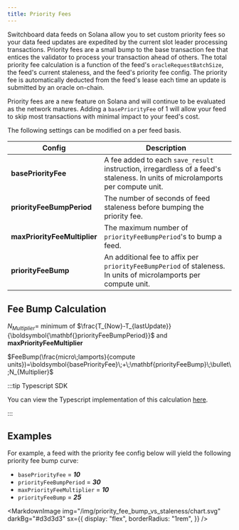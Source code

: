 ```yaml
---
title: Priority Fees
---
```


Switchboard data feeds on Solana allow you to set custom priority fees so your
data feed updates are expedited by the current slot leader processing
transactions. Priority fees are a small bump to the base transaction fee that
entices the validator to process your transaction ahead of others. The total
priority fee calculation is a function of the feed's `oracleRequestBatchSize`,
the feed's current staleness, and the feed's priority fee config. The priority
fee is automatically deducted from the feed's lease each time an update is
submitted by an oracle on-chain.

Priority fees are a new feature on Solana and will continue to be evaluated as
the network matures. Adding a `basePriorityFee` of 1 will allow your feed to
skip most transactions with minimal impact to your feed's cost.

The following settings can be modified on a per feed basis.

| Config                       | Description                                                                                                                    |
| ---------------------------- | ------------------------------------------------------------------------------------------------------------------------------ |
| **basePriorityFee**          | A fee added to each `save_result` instruction, irregardless of a feed's staleness. In units of microlamports per compute unit. |
| **priorityFeeBumpPeriod**    | The number of seconds of feed staleness before bumping the priority fee.                                                       |
| **maxPriorityFeeMultiplier** | The maximum number of `priorityFeeBumpPeriod`'s to bump a feed.                                                                |
| **priorityFeeBump**          | An additional fee to affix per `priorityFeeBumpPeriod` of staleness. In units of microlamports per compute unit.               |

## Fee Bump Calculation

$N_{Multiplier} =$ minimum of
$\frac{T_{Now}-T_{lastUpdate}}{\boldsymbol{\mathbf{}priorityFeeBumpPeriod}}$ and
$\boldsymbol{\mathbf{}maxPriorityFeeMultiplier}$

$FeeBump(\frac{micro\;lamports}{compute units})=\boldsymbol{basePriorityFee}\;+\;\mathbf{priorityFeeBump}\;\bullet\;N_{Multiplier}$

:::tip Typescript SDK

You can view the Typescript implementation of this calculation
[here](https://docs.switchboard.xyz/api/@switchboard-xyz/solana.js/classes/AggregatorAccount.html#calculatePriorityFee).

:::

## Examples

For example, a feed with the priority fee config below will yield the following
priority fee bump curve:

- `basePriorityFee` = **_10_**
- `priorityFeeBumpPeriod` = **_30_**
- `maxPriorityFeeMultiplier` = **_10_**
- `priorityFeeBump` = **_25_**


<MarkdownImage
  img="/img/priority_fee_bump_vs_staleness/chart.svg"
  darkBg="#d3d3d3"
  sx={{
    display: "flex",
    borderRadius: "1rem",
  }}
/>
